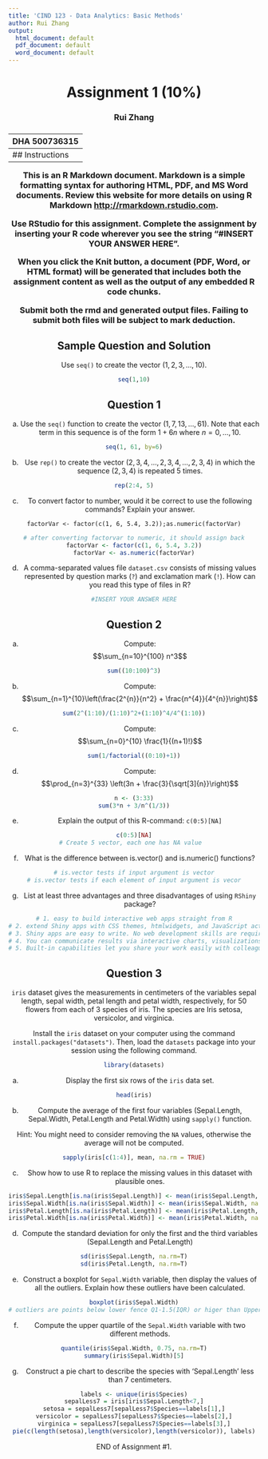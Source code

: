 ```yaml
---
title: 'CIND 123 - Data Analytics: Basic Methods'
author: Rui Zhang
output:
  html_document: default
  pdf_document: default
  word_document: default
---
```

<center> <h1> Assignment 1 (10%) </h1> </center>
<center>  <h3> Rui Zhang </h2> </center>
<center> <h3> DHA 500736315 </h2> </center>
---
## Instructions 

This is an R Markdown document. Markdown is a simple formatting syntax for authoring HTML, PDF, and MS Word documents. Review this website for more details on using R Markdown <http://rmarkdown.rstudio.com>.

Use RStudio for this assignment. Complete the assignment by inserting your R code wherever you see the string "#INSERT YOUR ANSWER HERE".

When you click the **Knit** button, a document (PDF, Word, or HTML format) will be generated that includes both the assignment content as well as the output of any embedded R code chunks.

Submit **both**  the rmd and generated output files. Failing to submit both files will be subject to mark deduction.

## Sample Question and Solution

Use `seq()` to create the vector $(1,2,3,\ldots,10)$.

```r
seq(1,10)
```

## Question 1

a) Use the `seq()` function to create the vector $(1, 7, 13, \ldots, 61)$. Note that each term in this sequence is of the form 
$1 + 6n$ where $n = 0, \ldots, 10$.

```r
seq(1, 61, by=6)
```

b) Use `rep()` to create the vector $(2,3,4,\dots,2,3,4, \dots,2,3,4)$ in which the sequence $(2,3,4)$ is repeated 5 times.

```r
rep(2:4, 5)
```

c) To convert factor to number, would it be correct to use the following commands? Explain your answer.

`factorVar <- factor(c(1, 6, 5.4, 3.2));as.numeric(factorVar)`

```r
# after converting factorvar to numeric, it should assign back
factorVar <- factor(c(1, 6, 5.4, 3.2))
factorVar <- as.numeric(factorVar)
```

d) A comma-separated values file `dataset.csv` consists of missing values represented by question marks (`?`) and exclamation mark (`!`). How can you read this type of files in R?

```r
#INSERT YOUR ANSWER HERE
```

\newpage
## Question 2

a) Compute: $$\sum_{n=10}^{100} n^3$$

```r
sum((10:100)^3)
```

b) Compute: $$\sum_{n=1}^{10}\left(\frac{2^{n}}{n^2} + \frac{n^{4}}{4^{n}}\right)$$

```r
sum(2^(1:10)/(1:10)^2+(1:10)^4/4^(1:10))
```

c) Compute: $$\sum_{n=0}^{10} \frac{1}{(n+1)!}$$ 

```r
sum(1/factorial((0:10)+1))
```

d) Compute: $$\prod_{n=3}^{33} \left(3n + \frac{3}{\sqrt[3]{n}}\right)$$

```r
n <- (3:33)
sum(3*n + 3/n^(1/3))
```

e) Explain the output of this R-command:
`c(0:5)[NA]`

```r
c(0:5)[NA]
# Create 5 vector, each one has NA value  
```

f) What is the difference between is.vector() and is.numeric() functions?

```r
# is.vector tests if input argument is vector
# is.vector tests if each element of input argument is vecor
```

g) List at least three advantages and three disadvantages of using `RShiny` package?
```r
# 1. easy to build interactive web apps straight from R
# 2. extend Shiny apps with CSS themes, htmlwidgets, and JavaScript actions
# 3. Shiny apps are easy to write. No web development skills are required
# 4. You can communicate results via interactive charts, visualizations, text, or tables
# 5. Built-in capabilities let you share your work easily with colleagues and friends.
```

\newpage
## Question 3
`iris` dataset gives the measurements in centimeters of the variables sepal length, sepal width, petal length and petal width, respectively, for 50 flowers from each of 3 species of iris. The species are Iris setosa, versicolor, and virginica.

Install the `iris` dataset on your computer using the command `install.packages("datasets")`. Then, load the `datasets` package into your session using the following command.
```r
library(datasets)
```

a) Display the first six rows of the `iris` data set.

```r
head(iris)
```

b) Compute the average of the first four variables (Sepal.Length, Sepal.Width, Petal.Length and Petal.Width) using `sapply()` function.

Hint: You might need to consider removing the `NA` values, otherwise the average will not be computed.

```r
sapply(iris[c(1:4)], mean, na.rm = TRUE)
```

c) Show how to use R to replace the missing values in this dataset with plausible ones.

```r
iris$Sepal.Length[is.na(iris$Sepal.Length)] <- mean(iris$Sepal.Length, na.rm=T)
iris$Sepal.Width[is.na(iris$Sepal.Width)] <- mean(iris$Sepal.Width, na.rm=T)
iris$Petal.Length[is.na(iris$Petal.Length)] <- mean(iris$Petal.Length, na.rm=T)
iris$Petal.Width[is.na(iris$Petal.Width)] <- mean(iris$Petal.Width, na.rm=T)
```

d) Compute the standard deviation for only the first and the third variables (Sepal.Length and Petal.Length)

```r
sd(iris$Sepal.Length, na.rm=T)
sd(iris$Petal.Length, na.rm=T)
```

e) Construct a boxplot for `Sepal.Width` variable, then display the values of all the outliers. Explain how these outliers have been calculated.

```r
boxplot(iris$Sepal.Width)
# outliers are points below lower fence Q1-1.5(IQR) or higer than Upper fence Q3+1.5(IQR)
```

f) Compute the upper quartile of the `Sepal.Width` variable with two different methods.

```r
quantile(iris$Sepal.Width, 0.75, na.rm=T)
summary(iris$Sepal.Width)[5]
```

g) Construct a pie chart to describe the species with 'Sepal.Length' less than 7 centimeters.

```r
labels <- unique(iris$Species)
sepalLess7 = iris[iris$Sepal.Length<7,]
setosa = sepalLess7[sepalLess7$Species==labels[1],]
versicolor = sepalLess7[sepalLess7$Species==labels[2],]
virginica = sepalLess7[sepalLess7$Species==labels[3],]
pie(c(length(setosa),length(versicolor),length(versicolor)), labels)
```

END of Assignment #1.
